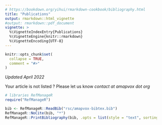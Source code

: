 ```yaml
---
# https://bookdown.org/yihui/rmarkdown-cookbook/bibliography.html
title: "Publications"
output: rmarkdown::html_vignette
#output: rmarkdown::pdf_document
vignette: >
  %\VignetteIndexEntry{Publications}
  %\VignetteEngine{knitr::rmarkdown}
  %\VignetteEncoding{UTF-8}
---
```



```r
knitr::opts_chunk$set(
  collapse = TRUE,
  comment = "#>"
)
```

*Updated April 2022*

Your article is not listed ? Please let us know *contact at amapvox dot org*

```r
# libraries RefManageR
require("RefManageR")  
```

```r
bib <- RefManageR::ReadBib("rsc/amapvox-bibtex.bib")
RefManageR::NoCite(bib, "*")
RefManageR::PrintBibliography(bib, .opts = list(style = "text", sorting = "ydnt"))
```




